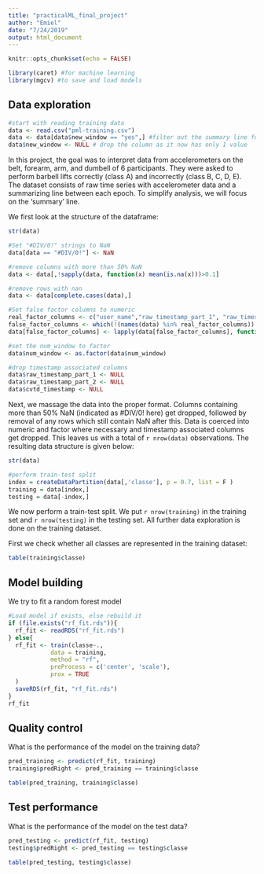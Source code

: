 ```yaml
---
title: "practicalML_final_project"
author: "Emiel"
date: "7/24/2019"
output: html_document
---
```


```r
knitr::opts_chunk$set(echo = FALSE)

library(caret) #for machine learning
library(mgcv) #to save and load models
```

## Data exploration
```r
#start with reading training data
data <- read.csv("pml-training.csv")
data <- data[data$new_window == "yes",] #filter out the summary line for each epoch
data$new_window <- NULL # drop the column as it now has only 1 value
```
In this project, the goal was to interpret data from accelerometers on the belt, forearm, arm, and dumbell of 6 participants. They were asked to perform barbell lifts correctly (class A) and incorrectly (class B, C, D, E). The dataset consists of raw time series with accelerometer data and a summarizing line between each epoch. To simplify analysis, we will focus on the 'summary' line.

We first look at the structure of the dataframe:
```r
str(data)
```
```r
#Set "#DIV/0!" strings to NaN
data[data == "#DIV/0!"] <- NaN

#remove columns with more than 50% NaN
data <- data[,!sapply(data, function(x) mean(is.na(x)))>0.1]

#remove rows with nan
data <- data[complete.cases(data),]

#Set false factor columns to numeric
real_factor_columns <- c("user_name","raw_timestamp_part_1", "raw_timestamp_part_2", "cvtd_timestamp",  "classe")
false_factor_columns <- which(!(names(data) %in% real_factor_columns))
data[false_factor_columns] <- lapply(data[false_factor_columns], function(x) as.numeric(as.character(x)))

#set the num_window to factor
data$num_window <- as.factor(data$num_window)

#drop timestamp associated columns
data$raw_timestamp_part_1 <- NULL
data$raw_timestamp_part_2 <- NULL
data$cvtd_timestamp <- NULL

```
 Next, we massage the data into the proper format. Columns containing more than 50% NaN (indicated as #DIV/0! here) get dropped, followed by removal of any rows which still contain NaN after this. Data is coerced into numeric and factor where necessary and timestamp associated columns get dropped. This leaves us with a total of `r nrow(data) ` observations. The resulting data structure is given below:
 
```r
str(data)
```
 




```r
#perform train-test split
index = createDataPartition(data[,'classe'], p = 0.7, list = F )
training = data[index,] 
testing = data[-index,] 
```
We now perform a train-test split. We put `r nrow(training) ` in the training set and `r nrow(testing) ` in the testing set. All further data exploration is done on the training dataset.

First we check whether all classes are represented in the training dataset:
```r
table(training$classe)
```



## Model building

We try to fit a random forest model

```r
#Load model if exists, else rebuild it
if (file.exists("rf_fit.rds")){
  rf_fit <- readRDS("rf_fit.rds")
} else{ 
  rf_fit <- train(classe~., 
            data = training,
            method = "rf",
            preProcess = c('center', 'scale'),
            prox = TRUE
  )
  saveRDS(rf_fit, "rf_fit.rds")
}
rf_fit
```
## Quality control

What is the performance of the model on the training data?
```r
pred_training <- predict(rf_fit, training)
training$predRight <- pred_training == training$classe

table(pred_training, training$classe)
```

## Test performance

What is the performance of the model on the test data?

```r
pred_testing <- predict(rf_fit, testing)
testing$predRight <- pred_testing == testing$classe

table(pred_testing, testing$classe)
```
